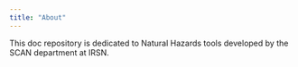 ---
title: "About"
---

This doc repository is dedicated to Natural Hazards tools developed by the SCAN department at IRSN.

